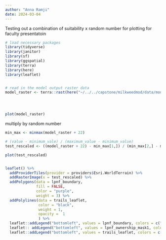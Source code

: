 ```yaml
---
author: "Anna Ramji"
date: 2024-03-04
---
```



Testing out a combination of suitability x random number for plotting for faculty presentatoin

```r

# load necessary packages
library(tidyverse)
library(janitor)
library(sf)
library(ggspatial)
library(terra)
library(here)
library(leaflet)


# read in the model output raster data
model_raster <- terra::rast(here("~/../../capstone/milkweedmod/data/models/allpoints_bioclim_canopy_dem.tif"))





```



```r
plot(model_raster)
```

multiply by random number


```r

min_max <- minmax(model_raster + 22)

# (value - minimum_vale) / (maximum_value - minimum_value)
test_rescaled <- ((model_raster + 22) - min_max[1,]) / (min_max[2,] - min_max[1,])

plot(test_rescaled)



```


```r
leaflet() %>% 
  addProviderTiles(provider = providers$Esri.WorldTerrain) %>% 
  addRasterImage(x = test_rescaled) %>% 
  addPolygons(data = lpnf_boundary,
              fill = FALSE,
              color = "purple",
              weight = 3) %>% 
  addPolylines(data = trails_leaflet,
               color = "black",
               weight = 1,
               opacity =  1
               ) %>%
  leaflet::addLegend("bottomleft", values = lpnf_boundary, colors = c("purple"), labels = "LPNF Boundary", opacity = 1) %>%
  leaflet:: addLegend("bottomleft", values = lpnf_ownership_mask1, colors = c("darkgreen"), labels = "Public Land") %>%
  leaflet::addLegend("bottomleft", values = trails_leaflet, colors = c("black"), labels = "Trails and Roads", opacity = 1)

```

